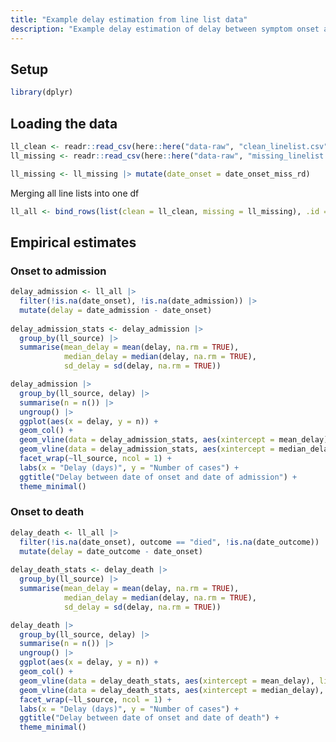 ```yaml
---
title: "Example delay estimation from line list data"
description: "Example delay estimation of delay between symptom onset and hospital admission and death"
---
```


## Setup
```r
library(dplyr)
```

## Loading the data
```r
ll_clean <- readr::read_csv(here::here("data-raw", "clean_linelist.csv"))
ll_missing <- readr::read_csv(here::here("data-raw", "missing_linelist.csv"))
```

```r
ll_missing <- ll_missing |> mutate(date_onset = date_onset_miss_rd)
```

Merging all line lists into one df
```r
ll_all <- bind_rows(list(clean = ll_clean, missing = ll_missing), .id = "ll_source")
```

## Empirical estimates

### Onset to admission
```r
delay_admission <- ll_all |>
  filter(!is.na(date_onset), !is.na(date_admission)) |>
  mutate(delay = date_admission - date_onset)
  
delay_admission_stats <- delay_admission |>
  group_by(ll_source) |>
  summarise(mean_delay = mean(delay, na.rm = TRUE),
            median_delay = median(delay, na.rm = TRUE),
            sd_delay = sd(delay, na.rm = TRUE))

delay_admission |>
  group_by(ll_source, delay) |>
  summarise(n = n()) |>
  ungroup() |> 
  ggplot(aes(x = delay, y = n)) +
  geom_col() +
  geom_vline(data = delay_admission_stats, aes(xintercept = mean_delay), linetype = "dashed", color = "red") +
  geom_vline(data = delay_admission_stats, aes(xintercept = median_delay), linetype = "dashed", color = "blue") +
  facet_wrap(~ll_source, ncol = 1) +
  labs(x = "Delay (days)", y = "Number of cases") +
  ggtitle("Delay between date of onset and date of admission") +
  theme_minimal()
```
### Onset to death
```r
delay_death <- ll_all |>
  filter(!is.na(date_onset), outcome == "died", !is.na(date_outcome)) |>
  mutate(delay = date_outcome - date_onset)
  
delay_death_stats <- delay_death |>
  group_by(ll_source) |>
  summarise(mean_delay = mean(delay, na.rm = TRUE),
            median_delay = median(delay, na.rm = TRUE),
            sd_delay = sd(delay, na.rm = TRUE))

delay_death |>
  group_by(ll_source, delay) |>
  summarise(n = n()) |>
  ungroup() |> 
  ggplot(aes(x = delay, y = n)) +
  geom_col() +
  geom_vline(data = delay_death_stats, aes(xintercept = mean_delay), linetype = "dashed", color = "red") +
  geom_vline(data = delay_death_stats, aes(xintercept = median_delay), linetype = "dashed", color = "blue") +
  facet_wrap(~ll_source, ncol = 1) +
  labs(x = "Delay (days)", y = "Number of cases") +
  ggtitle("Delay between date of onset and date of death") +
  theme_minimal()
```

